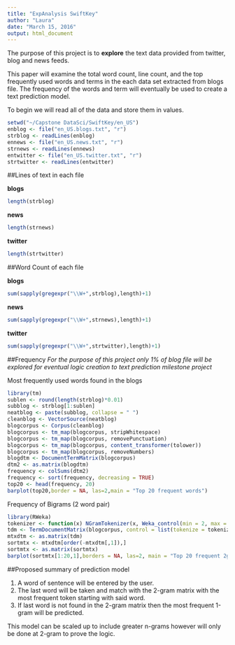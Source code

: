 ```yaml
---
title: "ExpAnalysis SwiftKey"
author: "Laura"
date: "March 15, 2016"
output: html_document
---
```


The purpose of this project is to **explore** the text data provided from twitter, blog and news feeds.

This paper will examine the total word count, line count, and the top frequently used words and terms in the each data set extracted from blogs file. The frequency of the words and term will eventually be used to create a text prediction model.

To begin we will read all of the data and store them in values.
```r
setwd("~/Capstone DataSci/SwiftKey/en_US")
enblog <- file("en_US.blogs.txt", "r")
strblog <- readLines(enblog)
ennews <- file("en_US.news.txt", "r")
strnews <- readLines(ennews)
entwitter <- file("en_US.twitter.txt", "r")
strtwitter <- readLines(entwitter)
```

##Lines of text in each file

**blogs**
```r
length(strblog)
```

**news**
```r
length(strnews)
```

**twitter**
```r
length(strtwitter)
```

##Word Count of each file

**blogs**
```r
sum(sapply(gregexpr("\\W+",strblog),length)+1)
```

**news**
```r
sum(sapply(gregexpr("\\W+",strnews),length)+1)
```

**twitter**
```r
sum(sapply(gregexpr("\\W+",strtwitter),length)+1)
```

##Frequency
*For the purpose of this project only 1% of blog file will be explored for eventual logic creation to text prediction milestone project*

Most frequently used words found in the blogs 
```r
library(tm)
sublen <- round(length(strblog)*0.01)
subblog <- strblog[1:sublen]
neatblog <- paste(subblog, collapse = " ")
cleanblog <- VectorSource(neatblog)
blogcorpus <- Corpus(cleanblog)
blogcorpus <- tm_map(blogcorpus, stripWhitespace)
blogcorpus <- tm_map(blogcorpus, removePunctuation)
blogcorpus <- tm_map(blogcorpus, content_transformer(tolower))
blogcorpus <- tm_map(blogcorpus, removeNumbers)
blogdtm <- DocumentTermMatrix(blogcorpus)
dtm2 <- as.matrix(blogdtm)
frequency <- colSums(dtm2)
frequency <- sort(frequency, decreasing = TRUE)
top20 <- head(frequency, 20)
barplot(top20,border = NA, las=2,main = "Top 20 frequent words")
```

Frequency of Bigrams (2 word pair)
```r
library(RWeka)
tokenizer <- function(x) NGramTokenizer(x, Weka_control(min = 2, max = 2))
tdm <- TermDocumentMatrix(blogcorpus, control = list(tokenize = tokenizer))
mtxdtm <- as.matrix(tdm)
sortmtx <- mtxdtm[order(-mtxdtm[,1]),]
sortmtx <- as.matrix(sortmtx)
barplot(sortmtx[1:20,1],borders = NA, las=2, main = "Top 20 frequent 2gram")
```

##Proposed summary of prediction model

1. A word of sentence will be entered by the user.
2. The last word will be taken and match with the 2-gram matrix with the most frequent token starting with said word.
3. If last word is not found in the 2-gram matrix then the most frequent 1-gram will be predicted.

This model can be scaled up to include greater n-grams however will only be done at 2-gram to prove the logic.

